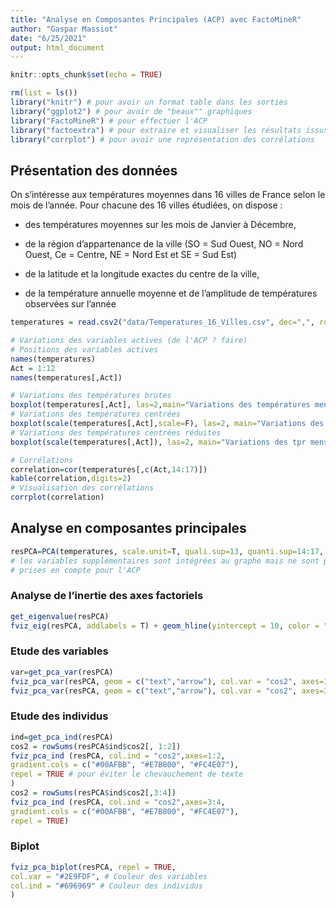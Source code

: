 ```yaml
---
title: "Analyse en Composantes Principales (ACP) avec FactoMineR"
author: "Gaspar Massiot"
date: "6/25/2021"
output: html_document
---
```


```r
knitr::opts_chunk$set(echo = TRUE)
```

```r
rm(list = ls())
library("knitr") # pour avoir un format table dans les sorties
library("ggplot2") # pour avoir de "beaux"" graphiques
library("FactoMineR") # pour effectuer l'ACP
library("factoextra") # pour extraire et visualiser les résultats issus de FactoMineR
library("corrplot") # pour avoir une représentation des corrélations
```

## Présentation des données

On s'intéresse aux températures moyennes dans 16 villes de France selon le mois de l'année. Pour chacune des 16 villes étudiées, on dispose :

-   des températures moyennes sur les mois de Janvier à Décembre,

-   de la région d'appartenance de la ville (SO = Sud Ouest, NO = Nord Ouest, Ce = Centre, NE = Nord Est et SE = Sud Est)

-   de la latitude et la longitude exactes du centre de la ville,

-   de la température annuelle moyenne et de l'amplitude de températures observées sur l'année

```r
temperatures = read.csv2("data/Temperatures_16_Villes.csv", dec=",", row.names=1)
```

```r
# Variations des variables actives (de l'ACP ? faire)
# Positions des variables actives
names(temperatures)
Act = 1:12   
names(temperatures[,Act])

# Variations des températures brutes
boxplot(temperatures[,Act], las=2,main="Variations des températures mensuelles")
# Variations des températures centrées
boxplot(scale(temperatures[,Act],scale=F), las=2, main="Variations des tpr mensuelles centrées")
# Variations des températures centrées réduites
boxplot(scale(temperatures[,Act]), las=2, main="Variations des tpr mensuelles centrées-réduites")

# Corrélations
correlation=cor(temperatures[,c(Act,14:17)])
kable(correlation,digits=2)
# Visualisation des corrélations
corrplot(correlation)
```

## Analyse en composantes principales

```r
resPCA=PCA(temperatures, scale.unit=T, quali.sup=13, quanti.sup=14:17, graph = F)
# les variables supplémentaires sont intégrées au graphe mais ne sont pas
# prises en compte pour l'ACP
```

### Analyse de l'inertie des axes factoriels

```r
get_eigenvalue(resPCA)
fviz_eig(resPCA, addlabels = T) + geom_hline(yintercept = 10, color = "red") + labs(title = "Températures moyennes")
```

### Etude des variables

```r
var=get_pca_var(resPCA)
fviz_pca_var(resPCA, geom = c("text","arrow"), col.var = "cos2", axes=1:2) + theme_classic()
fviz_pca_var(resPCA, geom = c("text","arrow"), col.var = "cos2", axes=3:4) + theme_classic()
```

### Etude des individus

```r
ind=get_pca_ind(resPCA)
cos2 = rowSums(resPCA$ind$cos2[, 1:2])
fviz_pca_ind (resPCA, col.ind = "cos2",axes=1:2,
gradient.cols = c("#00AFBB", "#E7B800", "#FC4E07"),
repel = TRUE # pour éviter le chevauchement de texte
)
cos2 = rowSums(resPCA$ind$cos2[,3:4])
fviz_pca_ind (resPCA, col.ind = "cos2",axes=3:4,
gradient.cols = c("#00AFBB", "#E7B800", "#FC4E07"),
repel = TRUE)
```

### Biplot

```r
fviz_pca_biplot(resPCA, repel = TRUE,
col.var = "#2E9FDF", # Couleur des variables
col.ind = "#696969" # Couleur des individus
)
```
